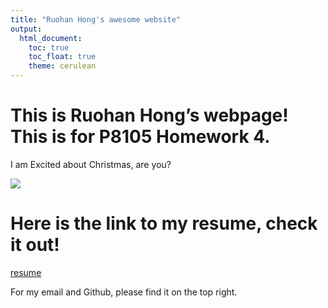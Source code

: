 ```yaml
---
title: "Ruohan Hong's awesome website"
output: 
  html_document:
    toc: true
    toc_float: true
    theme: cerulean
---
```


# This is Ruohan Hong's webpage! This is for P8105 Homework 4.


I am Excited about Christmas, are you?

![](christmas.jpeg)

# Here is the link to my resume, check it out!

[resume](resume.html)

For my email and Github, please find it on the top right.